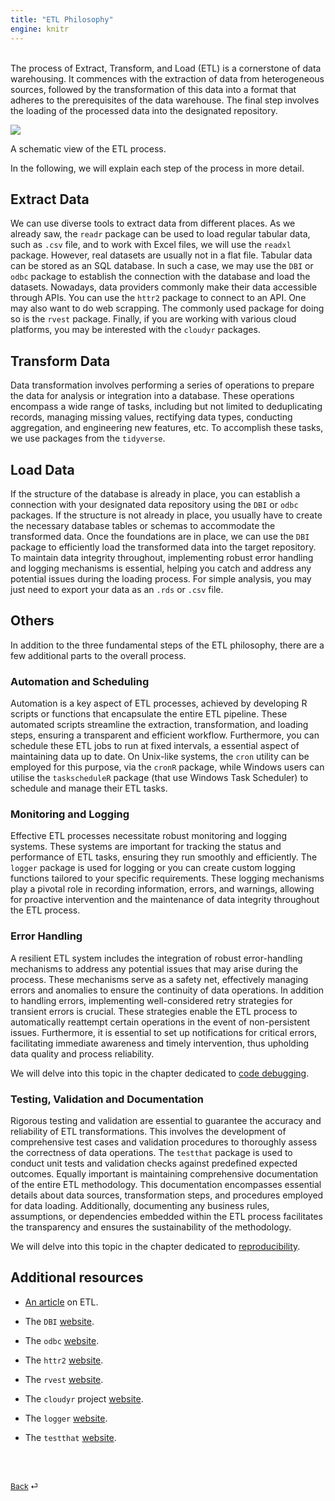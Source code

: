 ```yaml
---
title: "ETL Philosophy"
engine: knitr
---
```


<br>
The process of Extract, Transform, and Load (ETL) is a cornerstone of data warehousing. It commences with the extraction of data from heterogeneous sources, followed by the transformation of this data into a format that adheres to the prerequisites of the data warehouse. The final step involves the loading of the processed data into the designated repository.


::: {#fig-etl}

![](images/etl.svg)

A schematic view of the ETL process.

:::

In the following, we will explain each step of the process in more detail.

## Extract Data

We can use diverse tools to extract data from different places. As we already saw, the `readr` package can be used to load regular tabular data, such as `.csv` file, and to work with Excel files, we will use the `readxl` package. However, real datasets are usually not in a flat file. Tabular data can be stored as an SQL database. In such a case, we may use the `DBI` or `odbc` package to establish the connection with the database and load the datasets. Nowadays, data providers commonly make their data accessible through APIs. You can use the `httr2` package to connect to an API. One may also want to do web scrapping. The commonly used package for doing so is the `rvest` package. Finally, if you are working with various cloud platforms, you may be interested with the `cloudyr` packages.

## Transform Data

Data transformation involves performing a series of operations to prepare the data for analysis or integration into a database. These operations encompass a wide range of tasks, including but not limited to deduplicating records, managing missing values, rectifying data types, conducting aggregation, and engineering new features, etc. To accomplish these tasks, we use packages from the `tidyverse`.

## Load Data

If the structure of the database is already in place, you can establish a connection with your designated data repository using the `DBI` or `odbc` packages. If the structure is not already in place, you usually have to create the necessary database tables or schemas to accommodate the transformed data. Once the foundations are in place, we can use the `DBI` package to efficiently load the transformed data into the target repository. To maintain data integrity throughout, implementing robust error handling and logging mechanisms is essential, helping you catch and address any potential issues during the loading process. For simple analysis, you may just need to export your data as an `.rds` or `.csv` file.

## Others

In addition to the three fundamental steps of the ETL philosophy, there are a few additional parts to the overall process.

### Automation and Scheduling

Automation is a key aspect of ETL processes, achieved by developing R scripts or functions that encapsulate the entire ETL pipeline. These automated scripts streamline the extraction, transformation, and loading steps, ensuring a transparent and efficient workflow. Furthermore, you can schedule these ETL jobs to run at fixed intervals, a essential aspect of maintaining data up to date. On Unix-like systems, the `cron` utility can be employed for this purpose, via the `cronR` package, while Windows users can utilise the `taskscheduleR` package (that use Windows Task Scheduler) to schedule and manage their ETL tasks.

### Monitoring and Logging 

Effective ETL processes necessitate robust monitoring and logging systems. These systems are important for tracking the status and performance of ETL tasks, ensuring they run smoothly and efficiently. The `logger` package is used for logging or you can create custom logging functions tailored to your specific requirements. These logging mechanisms play a pivotal role in recording information, errors, and warnings, allowing for proactive intervention and the maintenance of data integrity throughout the ETL process.

### Error Handling

A resilient ETL system includes the integration of robust error-handling mechanisms to address any potential issues that may arise during the process. These mechanisms serve as a safety net, effectively managing errors and anomalies to ensure the continuity of data operations. In addition to handling errors, implementing well-considered retry strategies for transient errors is crucial. These strategies enable the ETL process to automatically reattempt certain operations in the event of non-persistent issues. Furthermore, it is essential to set up notifications for critical errors, facilitating immediate awareness and timely intervention, thus upholding data quality and process reliability.

We will delve into this topic in the chapter dedicated to [code debugging](/weeks/week-8.qmd).

### Testing, Validation and Documentation

Rigorous testing and validation are essential to guarantee the accuracy and reliability of ETL transformations. This involves the development of comprehensive test cases and validation procedures to thoroughly assess the correctness of data operations. The `testthat` package is used to conduct unit tests and validation checks against predefined expected outcomes. Equally important is maintaining comprehensive documentation of the entire ETL methodology. This documentation encompasses essential details about data sources, transformation steps, and procedures employed for data loading. Additionally, documenting any business rules, assumptions, or dependencies embedded within the ETL process facilitates the transparency and ensures the sustainability of the methodology.

We will delve into this topic in the chapter dedicated to [reproducibility](/weeks/week-5.qmd).


## Additional resources

* [An article](https://dataintegration.info/etl) on ETL.

* The `DBI` [website](https://dbi.r-dbi.org).

* The `odbc` [website](https://r-dbi.github.io/odbc/).

* The `httr2` [website](https://httr2.r-lib.org/index.html).

* The `rvest` [website](https://rvest.tidyverse.org).

* The `cloudyr` project [website](https://cloudyr.github.io).

* The `logger` [website](https://daroczig.github.io/logger/).

* The `testthat` [website](https://testthat.r-lib.org).

<br><br>

::: {style="font-size: 0.875em;"}
[Back](/weeks/week-3.qmd) ⏎
:::